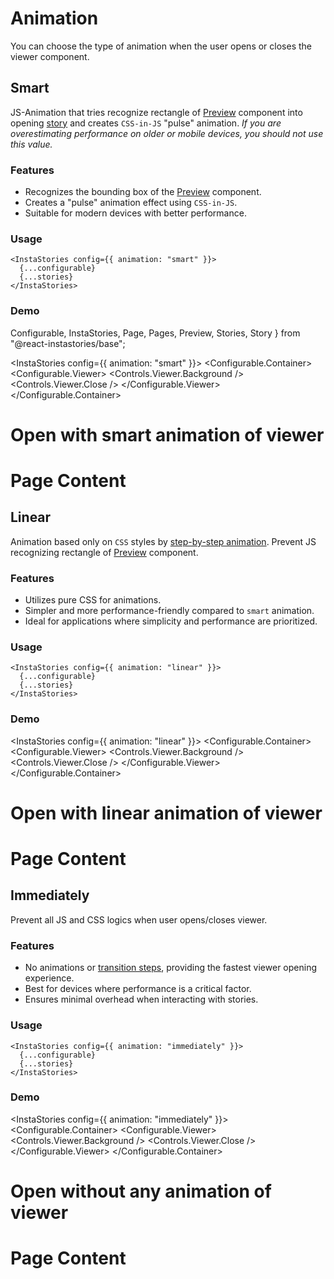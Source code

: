 # Animation

You can choose the type of animation when the user opens or closes the viewer component.

## Smart

JS-Animation that tries recognize rectangle of [Preview](/docs/base/preview) component into opening [story](/docs/base/story) and creates `CSS-in-JS` "pulse" animation.
_If you are overestimating performance on older or mobile devices, you should not use this value._

### Features

- Recognizes the bounding box of the [Preview](/docs/base/preview) component.
- Creates a "pulse" animation effect using `CSS-in-JS`.
- Suitable for modern devices with better performance.

### Usage

```tsx copy
<InstaStories config={{ animation: "smart" }}>
  {...configurable}
  {...stories}
</InstaStories>
```

### Demo

  Configurable,
  InstaStories,
  Page,
  Pages,
  Preview,
  Stories,
  Story
} from "@react-instastories/base";


<InstaStories config={{ animation: "smart" }}>
  <Configurable.Container>
    <Configurable.Viewer>
      <Controls.Viewer.Background />
      <Controls.Viewer.Close />
    </Configurable.Viewer>
  </Configurable.Container>
  <Stories>
    <Story>
      <Preview>
        <h1>Open with smart animation of viewer</h1>
      </Preview>
      <Pages>
        <Page>
          <h1>Page Content</h1>
        </Page>
      </Pages>
    </Story>
  </Stories>
</InstaStories>

## Linear

Animation based only on `CSS` styles by [step-by-step animation](/docs/base/models/steps).
Prevent JS recognizing rectangle of [Preview](/docs/base/preview) component.

### Features

- Utilizes pure CSS for animations.
- Simpler and more performance-friendly compared to `smart` animation.
- Ideal for applications where simplicity and performance are prioritized.

### Usage

```tsx copy
<InstaStories config={{ animation: "linear" }}>
  {...configurable}
  {...stories}
</InstaStories>
```

### Demo

<InstaStories config={{ animation: "linear" }}>
  <Configurable.Container>
    <Configurable.Viewer>
      <Controls.Viewer.Background />
      <Controls.Viewer.Close />
    </Configurable.Viewer>
  </Configurable.Container>
  <Stories>
    <Story>
      <Preview>
        <h1>Open with linear animation of viewer</h1>
      </Preview>
      <Pages>
        <Page>
          <h1>Page Content</h1>
        </Page>
      </Pages>
    </Story>
  </Stories>
</InstaStories>

## Immediately

Prevent all JS and CSS logics when user opens/closes viewer.

### Features

- No animations or [transition steps](/docs/base/models/steps), providing the fastest viewer opening experience.
- Best for devices where performance is a critical factor.
- Ensures minimal overhead when interacting with stories.

### Usage

```tsx copy
<InstaStories config={{ animation: "immediately" }}>
  {...configurable}
  {...stories}
</InstaStories>
```

### Demo

<InstaStories config={{ animation: "immediately" }}>
  <Configurable.Container>
    <Configurable.Viewer>
      <Controls.Viewer.Background />
      <Controls.Viewer.Close />
    </Configurable.Viewer>
  </Configurable.Container>
  <Stories>
    <Story>
      <Preview>
        <h1>Open without any animation of viewer</h1>
      </Preview>
      <Pages>
        <Page>
          <h1>Page Content</h1>
        </Page>
      </Pages>
    </Story>
  </Stories>
</InstaStories>
